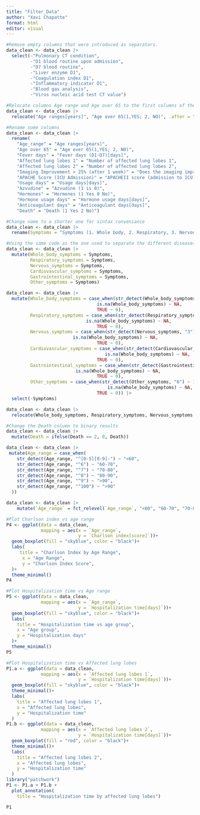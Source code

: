 ```yaml
---
title: "Filter_Data"
author: "Xavi Chapatte"
format: html
editor: visual
---
```


```r
#Remove empty columns that were introduced as separators. 
data_clean <- data_clean |> 
  select(-"Pulmonary CT condition",
         -"D1 blood routine upon admission",
         -"D7 blood routine",
         -"Liver enzyme D1",
         -"Coagulation index D1",
         -"Inflammatory indicator D1",
         -"Blood gas analysis",
         -"Virus nucleic acid test CT value")
```

```r
#Relocate columns Age range and Age over 65 to the first columns of the dataset.
data_clean <- data_clean |> 
  relocate("Age ranges[years]", "Age over 65(1,YES; 2, NO)", .after = "Number")
```

```r
#Rename some columns
data_clean <- data_clean |> 
  rename(
    "Age_range" = "Age ranges[years]",
    "Age over 65" = "Age over 65(1,YES; 2, NO)",
    "Fever days" = "Fever days (D1-D7)[days]",
    "Affected lung lobes 1" = "Number of affected lung lobes 1",
    "Affected lung lobes 2" = "Number of affected lung lobes 2",
    "Imaging Improvement > 25% (after 1 week)" = "Does the imaging improve by more than 25% after one week (1 yes 2 no)",
    "APACHE Score (ICU Admission)" = "APACHEII score (admission to ICU)",
    "Usage days" = "Usage days[days]",
    "Azvudine" = "Azvudine (1 is 0)",
    "Hormones" = "Hormones (1 Yes 0 No)",
    "Hormone usage days" = "Hormone usage days[days]",
    "Anticoagulant days" = "Anticoagulant days[days]",
    "Death" = "Death (1 Yes 2 No)")
```

```r
#Change name to a shorter one for sintax conveniance
data_clean <- data_clean |> 
  rename(Symptoms = "Symptoms (1. Whole body, 2. Respiratory, 3. Nervous, 4. Cardiovascular, 5. Gastrointestinal, 6. Other)")
```

```r
#Using the same code as the one used to separate the different diseases, but now for symptoms
data_clean <- data_clean |> 
  mutate(Whole_body_symptoms = Symptoms,
         Respiratory_symptoms = Symptoms,
         Nervous_symptoms = Symptoms,
         Cardiovascular_symptoms = Symptoms,
         Gastrointestinal_symptoms = Symptoms,
         Other_symptoms = Symptoms)
```

```r
data_clean <- data_clean |> 
  mutate(Whole_body_symptoms = case_when(str_detect(Whole_body_symptoms, "1") ~ 1,
                                  is.na(Whole_body_symptoms) ~ NA,
                                  TRUE ~ 0),
         Respiratory_symptoms = case_when(str_detect(Respiratory_symptoms, "2") ~ 1,
                              is.na(Whole_body_symptoms) ~ NA,
                                  TRUE ~ 0),
         Nervous_symptoms = case_when(str_detect(Nervous_symptoms, "3") ~ 1,
                         is.na(Whole_body_symptoms) ~ NA,
                                  TRUE ~ 0),
         Cardiovascular_symptoms = case_when(str_detect(Cardiovascular_symptoms, "4") ~ 1,
                                     is.na(Whole_body_symptoms) ~ NA,
                                  TRUE ~ 0),
         Gastrointestinal_symptoms = case_when(str_detect(Gastrointestinal_symptoms, "5") ~ 1,
                          is.na(Whole_body_symptoms) ~ NA,
                                  TRUE ~ 0),
         Other_symptoms = case_when(str_detect(Other_symptoms, "6") ~ 1,
                                      is.na(Whole_body_symptoms) ~ NA,
                                  TRUE ~ 0)) |> 
  select(-Symptoms)
```

```r
data_clean <- data_clean |> 
  relocate(Whole_body_symptoms, Respiratory_symptoms, Nervous_symptoms, Cardiovascular_symptoms, Gastrointestinal_symptoms, Other_symptoms, .after = "Charlson index[score]")
```

```r
#Change the Death column to binary results
data_clean <- data_clean |> 
  mutate(Death = ifelse(Death == 2, 0, Death))
```

```r
data_clean <- data_clean |> 
 mutate(Age_range = case_when(
    str_detect(Age_range, "^[0-5][0-9]-") ~ "<60",
    str_detect(Age_range, "^6") ~ "60-70",
    str_detect(Age_range, "^7") ~ "70-80",
    str_detect(Age_range, "^8") ~ "80-90",
    str_detect(Age_range, "^9") ~ ">90",
    str_detect(Age_range, "^100") ~ ">90"
  )) 

```

```r
data_clean <- data_clean |> 
    mutate(`Age_range` = fct_relevel(`Age_range`, "<60", "60-70", "70-80", "80-90", ">90"))
```

```r
#Plot Charlson index vs age range
P4 <- ggplot(data = data_clean,
             mapping = aes(x = `Age_range`,
                           y = `Charlson index[score]`))+
  geom_boxplot(fill = "skyblue", color = "black")+
  labs(
     title = "Charlson Index by Age Range",
      x = "Age Range",
      y = "Charlson Index Score",
  )+
  theme_minimal()
P4

```

```r
#Plot Hospitalization time vs Age range
P5 <- ggplot(data = data_clean, 
             mapping = aes(x = `Age_range`,
                           y = `Hospitalization time[days]`))+
  geom_boxplot(fill = "skyblue", color = "black")+
  labs(
    title = "Hospitalization time vs age group",
    x = "Age group",
    y = "Hospitalization days"
  )+
  theme_minimal()
P5
```

```r
#Plot Hospitalization time vs Affected lung lobes
P1.a <- ggplot(data = data_clean,
             mapping = aes(x = `Affected lung lobes 1`,
                           y = `Hospitalization time[days]`))+
  geom_boxplot(fill = "skyblue", color = "black")+
  theme_minimal()+
  labs(
    title = "Affected lung lobes 1",
    x = "Affected lung lobes",
    y = "Hospitalization time"
  )
P1.b <- ggplot(data = data_clean,
             mapping = aes(x = `Affected lung lobes 2`,
                           y = `Hospitalization time[days]`))+
  geom_boxplot(fill = "red", color = "black")+
  theme_minimal()+
  labs(
    title = "Affected lung lobes 2",
    x = "Affected lung lobes",
    y = "Hospitalization time"
  )
library("patchwork")
P1 <- P1.a + P1.b + 
  plot_annotation(
    title = "Hospitalization time by affected lung lobes")

P1
```
